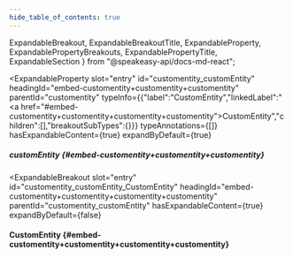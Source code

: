 ```yaml
---
hide_table_of_contents: true
---
```

  ExpandableBreakout,
  ExpandableBreakoutTitle,
  ExpandableProperty,
  ExpandablePropertyBreakouts,
  ExpandablePropertyTitle,
  ExpandableSection
} from "@speakeasy-api/docs-md-react";

<ExpandableSection>

<ExpandableProperty
  slot="entry"
  id="customentity_customEntity"
  headingId="embed-customentity+customentity+customentity"
  parentId="customentity"
  typeInfo={{"label":"CustomEntity","linkedLabel":"<a href=\"#embed-customentity+customentity+customentity+customentity\">CustomEntity</a>","children":[],"breakoutSubTypes":{}}}
  typeAnnotations={[]}
  hasExpandableContent={true}
  expandByDefault={true}
>

<ExpandablePropertyTitle slot="title">

##### customEntity \{#embed-customentity+customentity+customentity\}

</ExpandablePropertyTitle>

<ExpandablePropertyBreakouts slot="breakouts">

<ExpandableBreakout
  slot="entry"
  id="customentity_customEntity_CustomEntity"
  headingId="embed-customentity+customentity+customentity+customentity"
  parentId="customentity_customEntity"
  hasExpandableContent={true}
  expandByDefault={false}
>

<ExpandableBreakoutTitle slot="title">

#### CustomEntity \{#embed-customentity+customentity+customentity+customentity\}

</ExpandableBreakoutTitle>

</ExpandableBreakout>

</ExpandablePropertyBreakouts>

</ExpandableProperty>

</ExpandableSection>